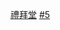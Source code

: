 {{Commons category|Chapels by country}}
{{Categories by country}}

[[Category:禮拜堂|]]
[[Category:各国教堂|#5]]